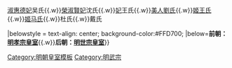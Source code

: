 {{Navbox
|name = 明武宗皇室
|title = [[明武宗]]皇室
|titlestyle = background-color:#FFD700;
|image =
|style = width:100%;text-align:center; 
|groupstyle = text-align:center; background-color:#FFD700;
|liststyle = text-align:center;
|state = {{{state<includeonly>|collapsed</includeonly>}}}
|group1 = 父母
|list1 = 孝宗敬皇帝[[明孝宗|朱祐樘]]{{ww}}[[孝成敬皇后]]张氏

|group2 = 弟
|list2 = <sub>追封蔚悼王</sub>[[朱厚煒 (蔚王)|朱厚炜]]<sub>同母</sub>

|group3 = 妹
|list3 = <sub>追封</sub>[[太康公主 (明孝宗)|太康公主]]<sub>同母</sub>

|group4 = 后妃
|list4 = [[孝靜毅皇后]]夏氏{{.w}}[[吳德妃 (明武宗)|淑惠德妃]]吴氏{{.w}}[[沈賢妃 (明武宗)|榮淑賢妃]]沈氏{{.w}}[[王妃 (明武宗)|妃]]王氏{{.w}}[[刘美人 (明武宗)|美人劉氏]]{{.w}}[[王满堂|姬王氏]]{{.w}}[[马姬 (明武宗)|姬马氏]]{{.w}}杜氏{{.w}}戴氏

|belowstyle = text-align: center; background-color:#FFD700;
|below='''前朝：[[Template:明孝宗皇室|明孝宗皇室]]'''{{.w}}'''后朝：[[Template:明世宗皇室|明世宗皇室]]'''}}
<noinclude>
[[Category:明朝皇室模板]]
[[Category:明武宗]]
</noinclude>